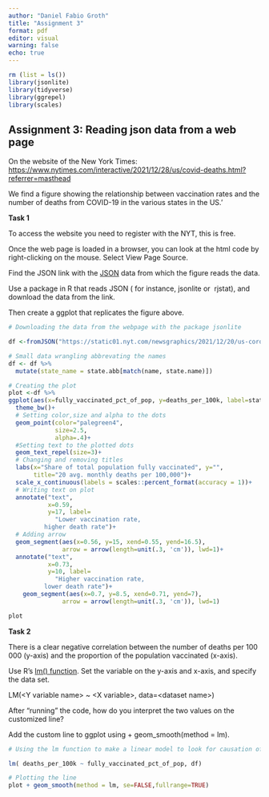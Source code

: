 ```yaml
---
author: "Daniel Fabio Groth"
title: "Assignment 3"
format: pdf
editor: visual
warning: false
echo: true
---
```


```r
rm (list = ls())
library(jsonlite)
library(tidyverse)
library(ggrepel)
library(scales)
```

## **Assignment 3: Reading json data from a web page**

On the website of the New York Times: <https://www.nytimes.com/interactive/2021/12/28/us/covid-deaths.html?referrer=masthead>

We find a figure showing the relationship between vaccination rates and the number of deaths from COVID-19 in the various states in the US.'

**Task 1**

To access the website you need to register with the NYT, this is free. 

Once the web page is loaded in a browser, you can look at the html code by right-clicking on the mouse. Select View Page Source.

Find the JSON link with the [JSON](https://www.json.org/json-en.html) data from which the figure reads the data.

Use a package in R that reads JSON ( for instance, jsonlite or  rjstat), and download the data from the link.

Then create a ggplot that replicates the figure above.

```r
# Downloading the data from the webpage with the package jsonlite

df <-fromJSON("https://static01.nyt.com/newsgraphics/2021/12/20/us-coronavirus-deaths-2021/ff0adde21623e111d8ce103fedecf7ffc7906264/scatter.json")

# Small data wrangling abbrevating the names
df <- df %>% 
  mutate(state_name = state.abb[match(name, state.name)])
```

```r
# Creating the plot
plot <-df %>%
ggplot(aes(x=fully_vaccinated_pct_of_pop, y=deaths_per_100k, label=state_name))+
  theme_bw()+
  # Setting color,size and alpha to the dots
  geom_point(color="palegreen4",
             size=2.5,
             alpha=.4)+
  #Setting text to the plotted dots
  geom_text_repel(size=3)+
  # Changing and removing titles
  labs(x="Share of total population fully vaccinated", y="",
       title="20 avg. monthly deaths per 100,000")+
  scale_x_continuous(labels = scales::percent_format(accuracy = 1))+
  # Writing text on plot
  annotate("text",
           x=0.59,
           y=17, label=
             "Lower vaccination rate,
          higher death rate")+
  # Adding arrow
  geom_segment(aes(x=0.56, y=15, xend=0.55, yend=16.5), 
               arrow = arrow(length=unit(.3, 'cm')), lwd=1)+
  annotate("text",
           x=0.73,
           y=10, label=
             "Higher vaccination rate,
          lower death rate")+
    geom_segment(aes(x=0.7, y=8.5, xend=0.71, yend=7), 
               arrow = arrow(length=unit(.3, 'cm')), lwd=1)

plot
```

**Task 2**

There is a clear negative correlation between the number of deaths per 100 000 (y-axis) and the proportion of the population vaccinated (x-axis).

Use R's [lm() function](https://www.rdocumentation.org/packages/stats/versions/3.6.2/topics/lm). Set the variable on the y-axis and x-axis, and specify the data set.

LM(\<Y variable name\> \~ \<X variable\>, data=\<dataset name\>)

After "running" the code, how do you interpret the two values on the customized line?

Add the custom line to ggplot using + geom_smooth(method = lm).

```r
# Using the lm function to make a linear model to look for causation of deaths

lm( deaths_per_100k ~ fully_vaccinated_pct_of_pop, df)
```

```r
# Plotting the line
plot + geom_smooth(method = lm, se=FALSE,fullrange=TRUE)
```
